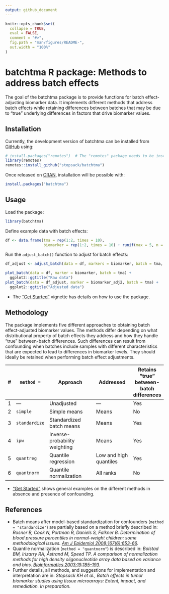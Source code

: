 ```yaml
---
output: github_document
---
```


<!-- README.md is generated from README.Rmd. Please edit that file -->

```r
knitr::opts_chunk$set(
  collapse = TRUE,
  eval = FALSE,
  comment = "#>",
  fig.path = "man/figures/README-",
  out.width = "100%"
)
```

# batchtma R package: Methods to address batch effects

<!-- badges: start -->
<!-- badges: end -->

The goal of the batchtma package is to provide functions for batch effect-adjusting biomarker data. It implements different methods that address batch effects while retaining differences between batches that may be due to "true" underlying differences in factors that drive biomarker values.


## Installation

Currently, the development version of batchtma can be installed from
[GitHub](https://github.com/) using:

```r
# install.packages("remotes")  # The "remotes" package needs to be installed
library(remotes)
remotes::install_github("stopsack/batchtma")
```

Once released on [CRAN](https://CRAN.R-project.org), installation will
be possible with:

```r
install.packages("batchtma")
```


## Usage

Load the package:
```r
library(batchtma)
```

Define example data with batch effects:
```r
df <- data.frame(tma = rep(1:2, times = 10),
                 biomarker = rep(1:2, times = 10) + runif(max = 5, n = 20))
```

Run the `adjust_batch()` function to adjust for batch effects:
```r
df_adjust <- adjust_batch(data = df, markers = biomarker, batch = tma, method = simple)

plot_batch(data = df, marker = biomarker, batch = tma) +
  ggplot2::ggtitle("Raw data")
plot_batch(data = df_adjust, marker = biomarker_adj2, batch = tma) + 
  ggplot2::ggtitle("Adjusted data")
```

* The ["Get Started"](articles/batchtma.html) vignette has details on how to use the package. 


## Methodology

The package implements five different approaches to obtaining batch effect-adjusted biomarker values. The methods differ depending on what distributional property of batch effects they address and how they handle "true" between-batch differences. Such differences can result from confounding when batches include samples with different characteristics that are expected to lead to differences in biomarker levels. They should ideally be retained when performing batch effect adjustments.

\# | `method =`    | Approach                      | Addressed              | Retains "true" between-batch differences
---+---------------+-------------------------------+------------------------+----------------
1  | ---           | Unadjusted                    | ---                    | Yes
2  | `simple`      | Simple means                  | Means                  | No
3  | `standardize` | Standardized batch means      | Means                  | Yes
4  | `ipw`         | Inverse-probability weighting | Means                  | Yes
5  | `quantreg`    | Quantile regression           | Low and high quantiles | Yes
6  | `quantnorm`   | Quantile normalization        | All ranks              | No

* ["Get Started"](articles/batchtma.html) shows general examples on the different methods in absence and presence of confounding.


## References

* Batch means after model-based standardization for confounders (`method = "standardize"`) are partially based on a method briefly described in: *Rosner B, Cook N, Portman R, Daniels S, Falkner B. Determination of blood pressure percentiles in normal-weight children: some methodological issues. [Am J Epidemiol 2008;167(6):653-66](https://pubmed.ncbi.nlm.nih.gov/18230679).*
* Quantile normalization (`method = "quantnorm"`) is described in: *Bolstad BM, Irizarry RA, Åstrand M, Speed TP. A comparison of normalization methods for high density oligonucleotide array data based on variance and bias. [Bioinformatics 2003;19:185–193](https://pubmed.ncbi.nlm.nih.gov/12538238).*
* Further details, all methods, and suggestions for implementation and interpretation are in: *Stopsack KH et al., Batch effects in tumor biomarker studies using tissue microarrays: Extent, impact, and remediation. In preparation.*
